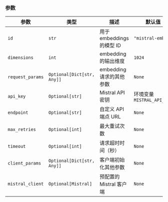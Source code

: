 ### 参数

| 参数 | 类型 | 描述 | 默认值 |
|-----------|------|-------------|---------|
| `id` | `str` | 用于 embeddings 的模型 ID | `"mistral-embed"` |
| `dimensions` | `int` | embedding 的输出维度 | `1024` |
| `request_params` | `Optional[Dict[str, Any]]` | embedding 请求的其他参数 | `None` |
| `api_key` | `Optional[str]` | Mistral API 密钥 | 环境变量 `MISTRAL_API_KEY` |
| `endpoint` | `Optional[str]` | 自定义 API 端点 URL | `None` |
| `max_retries` | `Optional[int]` | 最大重试次数 | `None` |
| `timeout` | `Optional[int]` | 请求超时时间（秒） | `None` |
| `client_params` | `Optional[Dict[str, Any]]` | 客户端初始化其他参数 | `None` |
| `mistral_client` | `Optional[Mistral]` | 预配置的 Mistral 客户端 | `None` |